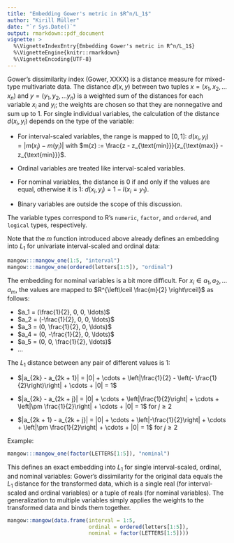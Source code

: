 ```yaml
---
title: "Embedding Gower's metric in $R^n/L_1$"
author: "Kirill Müller"
date: "`r Sys.Date()`"
output: rmarkdown::pdf_document
vignette: >
  %\VignetteIndexEntry{Embedding Gower's metric in R^n/L_1$}
  %\VignetteEngine{knitr::rmarkdown}
  %\VignetteEncoding{UTF-8}
---
```


Gower's dissimilarity index (Gower, XXXX) is a distance measure for mixed-type multivariate data.
The distance $d(x, y)$ between two tuples $x = (x_1, x_2, \ldots x_n)$
and $y = (y_1, y_2, \ldots y_n)$
is a weighted sum of the distances for each variable $x_i$ and $y_i$;
the weights are chosen so that they are nonnegative and sum up to 1.
For single individual variables,
the calculation of the distance $d(x_i, y_i)$ depends on the type of the variable:

- For interval-scaled variables, the range is mapped to $[0, 1]$:
  $d(x_i, y_i) = |m(x_i) - m(y_i)|$ with
  $m(z) := \frac{z - z_{\text{min}}}{z_{\text{max}} - z_{\text{min}}}$.

- Ordinal variables are treated like interval-scaled variables.

- For nominal variables, the distance is 0 if and only if the values are equal,
  otherwise it is 1:
  $d(x_i, y_i) = 1 - I(x_i = y_1)$.

- Binary variables are outside the scope of this discussion.

The variable types correspond to R's `numeric`, `factor`, and `ordered`,
and `logical` types, respectively.

Note that the $m$ function introduced above already defines
an embedding into $L_1$ for univariate interval-scaled and ordinal data:

```r
mangow:::mangow_one(1:5, "interval")
mangow:::mangow_one(ordered(letters[1:5]), "ordinal")
```

The embedding for nominal variables is a bit more difficult.
For $x_i \in { a_1, a_2, \ldots a_m}$,
the values are mapped to $R^{\left\lceil \frac{m}{2} \right\rceil}$ as follows:

- $a_1 = (\frac{1}{2}, 0, 0, \ldots)$
- $a_2 = (-\frac{1}{2}, 0, 0, \ldots)$
- $a_3 = (0, \frac{1}{2}, 0, \ldots)$
- $a_4 = (0, -\frac{1}{2}, 0, \ldots)$
- $a_5 = (0, 0, \frac{1}{2}, \ldots)$
- $\ldots$

The $L_1$ distance between any pair of different values is 1:

- $|a_{2k} - a_{2k + 1}| = |0| + \cdots + \left|\frac{1}{2} - \left(- \frac{1}{2}\right)\right| + \cdots + |0| = 1$

- $|a_{2k} - a_{2k + j}| = |0| + \cdots + \left|\frac{1}{2}\right| + \cdots + \left|\pm \frac{1}{2}\right| + \cdots + |0| = 1$ for $j \geq 2$

- $|a_{2k + 1} - a_{2k + j}| = |0| + \cdots + \left|-\frac{1}{2}\right| + \cdots + \left|\pm \frac{1}{2}\right| + \cdots + |0| = 1$ for $j \geq 2$

Example:

```r
mangow:::mangow_one(factor(LETTERS[1:5]), "nominal")
```

This defines an exact embedding into $L_1$ for single interval-scaled, ordinal, and nominal variables:
Gower's dissimilarity for the original data equals the $L_1$ distance for the transformed data,
which is a single real (for interval-scaled and ordinal variables) or a tuple of reals (for nominal variables).
The generalization to multiple variables simply applies the weights to the transformed data and binds them together.

```r
mangow::mangow(data.frame(interval = 1:5,
                          ordinal = ordered(letters[1:5]),
                          nominal = factor(LETTERS[1:5])))
```

